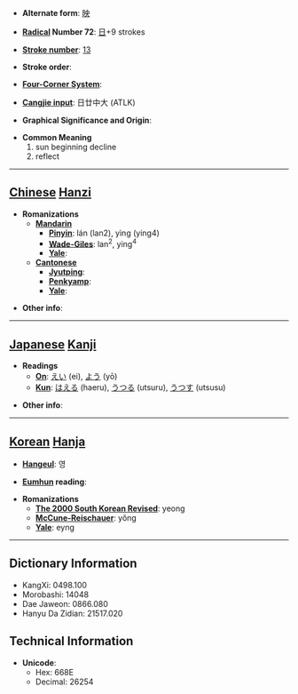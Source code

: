 * '''Alternate form''': [[映]]

* '''[[Wiktionary:Chinese radical index| Radical]] Number 72''': [[Wiktionary:Chinese radical index 日|日]]+9 strokes

* '''[[Wiktionary:Chinese total strokes index|Stroke number]]''': [[Wiktionary:Chinese total strokes index 13|13]]

* '''Stroke order''': 

* '''[[Wiktionary:Chinese four corner index|Four-Corner System]]''': 

* '''[[Wiktionary:Chinese Cangjie index|Cangjie input]]''': 日廿中大 (ATLK)

* '''Graphical Significance and Origin''': 

* '''Common Meaning'''
*#sun beginning decline
*# reflect


----

== [[Chinese]] [[Hanzi]] ==

* '''Romanizations'''
** '''[[Mandarin]]'''
*** '''[[Pinyin]]''': lán (lan2), yìng (ying4)
*** '''[[Wade-Giles]]''': lan<sup>2</sup>, ying<sup>4</sup>
*** '''[[Yale]]''': 
** '''[[Cantonese]]'''
*** '''[[Jyutping]]''':
*** '''[[Penkyamp]]''': 
*** '''[[Yale]]''': 

* '''Other info''': 

----

== [[Japanese]] [[Kanji]] ==

* '''Readings'''
** '''[[On]]''': [[えい]] (ei), [[よう]] (yō)
** '''[[Kun]]''': [[はえる]] (haeru), [[うつる]] (utsuru), [[うつす]] (utsusu)

* '''Other info''':  

----

== [[Korean]] [[Hanja]] ==

* '''[[Hangeul]]''': 영

* '''[[Eumhun]] reading''': 

* '''Romanizations'''
** '''[[The 2000 South Korean Revised Romanization|The 2000 South Korean Revised]]''': yeong
** '''[[McCune-Reischauer]]''': yŏng
** '''[[Yale]]''': eyng

----

== Dictionary Information ==

* KangXi: 0498.100
* Morobashi: 14048
* Dae Jaweon: 0866.080
* Hanyu Da Zidian: 21517.020

== Technical Information ==

* '''Unicode''':
** Hex: 668E
** Decimal: 26254